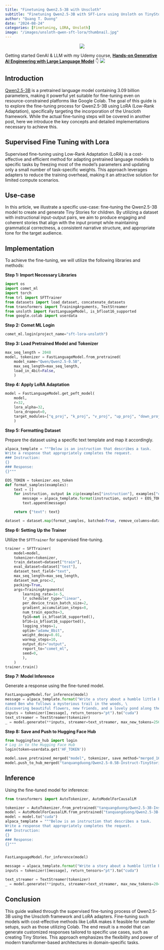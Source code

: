 ```yaml
---
title: "Finetuning Qwen2.5-3B with Unscloth"
subtitle: "Finetuning Qwen2.5-3B with SFT-Lora using Unsloth on TinyStories instruction dataset"
author: "Quang T. Duong"
date: "2024-08-24"
categories: [Finetuning, LORA, Unsloth]
image: "/images/unsloth-qwen-sft-lora/thumbnail.jpg" 
---
```


<center><img src="/images/unsloth-qwen-sft-lora/thumbnail.jpg"></center>

::: {.column-margin}
Getting started GenAI & LLM with my Udemy course, [**Hands-on Generative AI Engineering with Large Language Model**](https://www.udemy.com/course/hands-on-generative-ai-engineering-with-large-language-model/?referralCode=0775DF5DDD432646AD97&couponCode=OF83024E) 👇
<a href="https://www.udemy.com/course/hands-on-generative-ai-engineering-with-large-language-model/?referralCode=0775DF5DDD432646AD97&couponCode=OF83024E"><img src="/images/genai_course/GenAI-Course-Thumbnail.png" id="llm-course"></a>
:::

## Introduction

[Qwen2.5-3B](https://huggingface.co/Qwen/Qwen2.5-3B) is a pretrained language model containing 3.09 billion parameters, making it powerful yet suitable for fine-tuning even on resource-constrained platforms like Google Colab. The goal of this guide is to explore the fine-tuning process for Qwen2.5-3B using LoRA (Low-Rank Adaptation), specifically targeting the incorporation of the Unscloth framework. While the actual fine-tuning steps will be covered in another post, here we introduce the key concepts and detailed implementations necessary to achieve this.

## Supervised Fine Tuning with Lora

Supervised fine-tuning using Low-Rank Adaptation (LoRA) is a cost-effective and efficient method for adapting pretrained language models to specific tasks by freezing most of the model's parameters and updating only a small number of task-specific weights. This approach leverages adapters to reduce the training overhead, making it an attractive solution for limited compute scenarios.

## Use-case
In this article, we illustrate a specific use-case: fine-tuning the Qwen2.5-3B model to create and generate Tiny Stories for children. By utilizing a dataset with instructional input-output pairs, we aim to produce engaging and coherent stories that align with the input prompt while maintaining grammatical correctness, a consistent narrative structure, and appropriate tone for the target audience.

## Implementation
To achieve the fine-tuning, we will utilize the following libraries and methods:

**Step 1: Import Necessary Libraries**
```python
import os
import comet_ml
import torch
from trl import SFTTrainer
from datasets import load_dataset, concatenate_datasets
from transformers import TrainingArguments, TextStreamer
from unsloth import FastLanguageModel, is_bfloat16_supported
from google.colab import userdata
```

**Step 2: Comet ML Login**

```python
comet_ml.login(project_name="sft-lora-unsloth")
```

**Step 3: Load Pretrained Model and Tokenizer**
```python
max_seq_length = 2048
model, tokenizer = FastLanguageModel.from_pretrained(
    model_name="Qwen/Qwen2.5-0.5B",
    max_seq_length=max_seq_length,
    load_in_4bit=False,
    )
```

**Step 4: Apply LoRA Adaptation**
```python
model = FastLanguageModel.get_peft_model(
    model,
    r=32,
    lora_alpha=32,
    lora_dropout=0,
    target_modules=["q_proj", "k_proj", "v_proj", "up_proj", "down_proj", "o_proj", "gate_proj"],
    )
```

**Step 5: Formatting Dataset**

Prepare the dataset using a specific text template and map it accordingly.
```python
alpaca_template = """Below is an instruction that describes a task.
Write a response that appropriately completes the request.
### Instruction:
{}
### Response:
{}"""

EOS_TOKEN = tokenizer.eos_token
def format_samples(examples):
    text = []
    for instruction, output in zip(examples["instruction"], examples["output"], strict=False):
        message = alpaca_template.format(instruction, output) + EOS_TOKEN
        text.append(message)

    return {"text": text}

dataset = dataset.map(format_samples, batched=True, remove_columns=dataset.column_names)
```

**Step 6: Setting Up the Trainer**

Utilize the `SFTTrainer` for supervised fine-tuning.

```python
trainer = SFTTrainer(
	model=model,
	tokenizer=tokenizer,
	train_dataset=dataset["train"],
	eval_dataset=dataset["test"],
	dataset_text_field="text",
	max_seq_length=max_seq_length,
	dataset_num_proc=2,
	packing=True,
	args=TrainingArguments(
		learning_rate=1e-5,
		lr_scheduler_type="linear",
		per_device_train_batch_size=2,
		gradient_accumulation_steps=8,
		num_train_epochs=3,
		fp16=not is_bfloat16_supported(),
		bf16=is_bfloat16_supported(),
		logging_steps=1,
		optim="adamw_8bit",
		weight_decay=0.01,
		warmup_steps=10,
		output_dir="output",
		report_to="comet_ml",
		seed=0,
		),
	)
trainer.train()
```
**Step 7: Model Inference**

Generate a response using the fine-tuned model.

```python
FastLanguageModel.for_inference(model)
message = alpaca_template.format("Write a story about a humble little bunny \
named Ben who follows a mysterious trail in the woods, \
discovering beautiful flowers, new friends, and a lovely pond along the way.", "")
inputs = tokenizer([message], return_tensors="pt").to("cuda")
text_streamer = TextStreamer(tokenizer)
_ = model.generate(**inputs, streamer=text_streamer, max_new_tokens=256, use_cache=True)
```

**Step 8: Save and Push to Hugging Face Hub**

```python
from huggingface_hub import login
# Log in to the Hugging Face Hub
login(token=userdata.get('HF_TOKEN'))

model.save_pretrained_merged("model", tokenizer, save_method="merged_16bit")
model.push_to_hub_merged("tanquangduong/Qwen2.5-0.5B-Instruct-TinyStories", tokenizer, save_method="merged_16bit")
```

## Inference
Using the fine-tuned model for inference:

```python
from transformers import AutoTokenizer, AutoModelForCausalLM

tokenizer = AutoTokenizer.from_pretrained("tanquangduong/Qwen2.5-3B-Instruct-TinyStories")
model = AutoModelForCausalLM.from_pretrained("tanquangduong/Qwen2.5-3B-Instruct-TinyStories")
model = model.to("cuda")
alpaca_template = """Below is an instruction that describes a task.
Write a response that appropriately completes the request.
### Instruction:
{}
### Response:
{}"""


FastLanguageModel.for_inference(model)

message = alpaca_template.format("Write a story about a humble little bunny named Ben who follows a mysterious trail in the woods, discovering beautiful flowers, new friends, and a lovely pond along the way.", "")
inputs = tokenizer([message], return_tensors="pt").to("cuda")

text_streamer = TextStreamer(tokenizer)
_ = model.generate(**inputs, streamer=text_streamer, max_new_tokens=2048, use_cache=True)
```
## Conclusion
This guide walked through the supervised fine-tuning process of Qwen2.5-3B using the Unscloth framework and LoRA adapters. Fine-tuning such models with cost-effective methods like LoRA makes it feasible for smaller setups, such as those utilizing Colab. The end result is a model that can generate customized responses tailored to specific use cases, such as creating Tiny Stories. This approach emphasizes the flexibility and power of modern transformer-based architectures in domain-specific tasks.